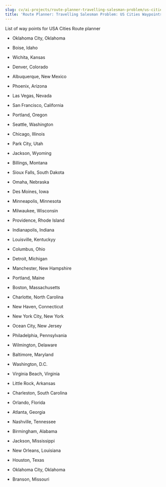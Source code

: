 ```yaml
---
slug: cv/ai-projects/route-planner-travelling-salesman-problem/us-cities-waypoints
title: 'Route Planner: Travelling Salesman Problem: US Cities Waypoints'
---
```


List of way points for USA Cities Route planner

-   Oklahoma City, Oklahoma

-   Boise, Idaho

-   Wichita, Kansas

-   Denver, Colorado

-   Albuquerque, New Mexico

-   Phoenix, Arizona

-   Las Vegas, Nevada

-   San Francisco, California

-   Portland, Oregon

-   Seattle, Washington

-   Chicago, Illinois

-   Park City, Utah

-   Jackson, Wyoming

-   Billings, Montana

-   Sioux Falls, South Dakota

-   Omaha, Nebraska

-   Des Moines, Iowa

-   Minneapolis, Minnesota

-   Milwaukee, Wisconsin

-   Providence, Rhode Island

-   Indianapolis, Indiana

-   Louisville, Kentuckyy

-   Columbus, Ohio

-   Detroit, Michigan

-   Manchester, New Hampshire

-   Portland, Maine

-   Boston, Massachusetts

-   Charlotte, North Carolina

-   New Haven, Connecticut

-   New York City, New York

-   Ocean City, New Jersey

-   Philadelphia, Pennsylvania

-   Wilmington, Delaware

-   Baltimore, Maryland

-   Washington, D.C.

-   Virginia Beach, Virginia

-   Little Rock, Arkansas

-   Charleston, South Carolina

-   Orlando, Florida

-   Atlanta, Georgia

-   Nashville, Tennessee

-   Birmingham, Alabama

-   Jackson, Mississippi

-   New Orleans, Louisiana

-   Houston, Texas

-   Oklahoma City, Oklahoma

-   Branson, Missouri
